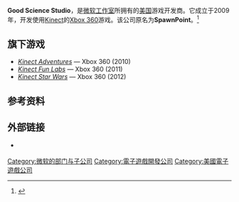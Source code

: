 {{NoteTA
| G1=Games
}}
{{Infobox company
| name = Good Science Studio
| logo =
| caption =
| type = [[微软工作室|微软工作室]]的子公司
| foundation = 2009
| location = 美国华盛顿州雷德蒙德
| key_people = Shannon Loftis
| industry =
| products =
| revenue =
| operating_income =
| net_income =
| owner = [[Microsoft|Microsoft]]
| num_employees =
| parent = [[Microsoft_Studios|Microsoft Studios]]
| homepage =
}}

'''Good Science Studio'''，是[[微软工作室|微软工作室]]所拥有的[[美国|美国]]游戏开发商。它成立于2009年，开发使用[[Kinect|Kinect]]的[[Xbox_360|Xbox 360]]游戏。该公司原名为'''SpawnPoint'''。<ref>{{cite web |url=http://www.gamersdailynews.com/company-Good%20Science%20Studio.html |title=Company Profile: Good Science Studio |publisher=GDN |accessdate=2011-03-29 |deadurl=yes |archiveurl=https://web.archive.org/web/20111005170442/http://www.gamersdailynews.com/company-Good%20Science%20Studio.html |archivedate=2011-10-05 }}</ref>

== 旗下游戏 ==

* ''[[Kinect_Adventures|Kinect Adventures]]'' — Xbox 360 (2010)
* ''[[Kinect_Fun_Labs|Kinect Fun Labs]]'' — Xbox 360 (2011)
* ''[[Kinect_Star_Wars|Kinect Star Wars]]'' — Xbox 360 (2012)

== 参考资料 ==

{{reflist}}

== 外部链接 ==

* {{Official website|http://www.goodsciencestudios.com/}} {{en icon}}

{{Microsoft Studios}}

{{DEFAULTSORT:Good Science Studio}}
[[Category:微软的部门与子公司|Category:微软的部门与子公司]]
[[Category:電子遊戲開發公司|Category:電子遊戲開發公司]]
[[Category:美國電子遊戲公司|Category:美國電子遊戲公司]]

{{US-videogame-company-stub}}